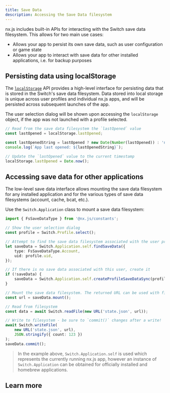 ```yaml
---
title: Save Data
description: Accessing the Save Data filesystem
---
```


nx.js includes built-in APIs for interacting with the Switch save data filesystem. This allows for two main use cases:

 * Allows your app to persist its own save data, such as user configuration or game state
 * Allows your app to interact with save data for other installed applications, i.e. for backup purposes

## Persisting data using localStorage

The [`localStorage`](https://developer.mozilla.org/docs/Web/API/Window/localStorage) API provides a high-level interface for persisting data that is stored in the Switch's save data filesystem. Data stored into local storage is unique across user profiles and individual nx.js apps, and will be persisted across subsequent launches of the app.

The user selection dialog will be shown upon accessing the `localStorage` object, if the app was not launched with a profile selected.

```typescript
// Read from the save data filesystem the `lastOpened` value
const lastOpened = localStorage.lastOpened;

const lastOpenedString = lastOpened ? new Date(Number(lastOpened)) : 'never';
console.log(`App last opened: ${lastOpenedString}`);

// Update the `lastOpened` value to the current timestamp
localStorage.lastOpened = Date.now();
```

## Accessing save data for other applications

The low-level save data interface allows mounting the save data filesystem for any installed application and for the various types of save data filesystems (account, cache, bcat, etc.).

Use the `Switch.Application` class to mount a save data filesystem:

```typescript
import { FsSaveDataType } from '@nx.js/constants';

// Show the user selection dialog
const profile = Switch.Profile.select();

// Attempt to find the save data filesystem associated with the user profile and current app
let saveData = Switch.Application.self.findSaveData({
    type: FsSaveDataType.Account,
    uid: profile.uid,
});

// If there is no save data associated with this user, create it
if (!saveData) {
    saveData = Switch.Application.self.createProfileSaveDataSync(profile);
}

// Mount the save data filesystem. The returned URL can be used with filesystem operations
const url = saveData.mount();

// Read from filesystem
const data = await Switch.readFile(new URL('state.json', url));

// Write to filesystem - be sure to `commit()` changes after a write!
await Switch.writeFile(
    new URL('state.json', url),
    JSON.stringify({ count: 123 })
);
saveData.commit();
```

> In the example above, `Switch.Application.self` is used which represents the currently
> running nx.js app, however an instance of `Switch.Application` can be obtained for officially
> installed and homebrew applications.

## Learn more

<Cards>
  <Card title="Learn more about user profile selection" href="/docs/profiles" />
  <Card title="Learn more about the `Switch.Application` class" href="/docs/applications" />
</Cards>